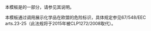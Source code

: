 {{Documentation subpage}}
本模板是{{tl|Chembox}}的一部分，请参见其说明。

本模板通过调用{{tl|Chembox EUHazardSymbol1}}展示化学品在欧盟的危险标识，具体规定参见67/548/EEC arts.23-25（此法规将于2015年被CLP1272/2008取代）。

<includeonly>
[[Category:使用了分析程序的模板|{{PAGENAME}}]]
[[Category:化学信息框模板|{{PAGENAME}}]]
</includeonly>
